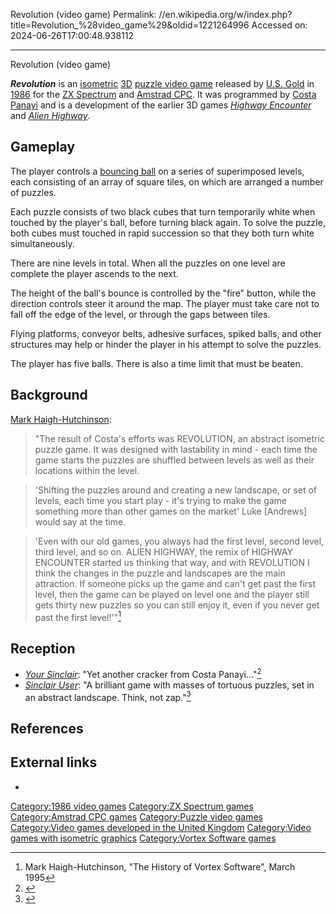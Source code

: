 Revolution (video game)
Permalink: //en.wikipedia.org/w/index.php?title=Revolution_%28video_game%29&oldid=1221264996
Accessed on: 2024-06-26T17:00:48.938112



------
Revolution (video game)
{{Infobox video game
|title = Revolution
|image = Revolution Coverart.png
|developer = [[Vortex Software]] 
|publisher = [[U.S. Gold]]
|designer = [[Costa Panayi]]
|released = 1986
|genre = [[Puzzle video game|Arcade puzzle]]
|modes = [[Single-player]]
|platforms = [[ZX Spectrum]], [[Amstrad CPC]]
}}

'''''Revolution''''' is an [[Isometric projection|isometric]] [[3D computer graphics|3D]] [[puzzle video game]] released by [[U.S. Gold]] in [[1986 in video gaming|1986]] for the [[ZX Spectrum]] and [[Amstrad CPC]]. It was programmed by [[Costa Panayi]] and is a development of the earlier 3D games ''[[Highway Encounter]]'' and ''[[Alien Highway]]''.

== Gameplay ==

The player controls a [[bouncing ball]] on a series of superimposed levels, each consisting of an array of square tiles, on which are arranged a number of puzzles.

Each puzzle consists of two black cubes that turn temporarily white when touched by the player's ball, before turning black again. To solve the puzzle, both cubes must touched in rapid succession so that they both turn white simultaneously.

There are nine levels in total. When all the puzzles on one level are complete the player ascends to the next.

The height of the ball's bounce is controlled by the "fire" button, while the direction controls steer it around the map. The player must take care not to fall off the edge of the level, or through the gaps between tiles.

Flying platforms, conveyor belts, adhesive surfaces, spiked balls, and other structures may help or hinder the player in his attempt to solve the puzzles.

The player has five balls. There is also a time limit that must be beaten.

== Background ==

[[Mark Haigh-Hutchinson]]:
<blockquote>"The result of Costa's efforts was REVOLUTION, an abstract isometric puzzle game. It was designed with lastability in mind - each time the game starts the puzzles are shuffled between levels as well as their locations within the level.</blockquote>

<blockquote>'Shifting the puzzles around and creating a new landscape, or set of levels, each time you start play - it's trying to make the game something more than other games on the market' Luke [Andrews] would say at the time.</blockquote>

<blockquote>'Even with our old games, you always had the first level, second level, third level, and so on. ALIEN HIGHWAY, the remix of HIGHWAY ENCOUNTER started us thinking that way, and with REVOLUTION I think the changes in the puzzle and landscapes are the main attraction. If someone picks up the game and can't get past the first level, then the game can be played on level one and the player still gets thirty new puzzles so you can still enjoy it, even if you never get past the first level!'"<ref>Mark Haigh-Hutchinson, "The History of Vortex Software", March 1995</ref></blockquote>

==Reception==
{{Video game reviews
| award1Pub = ''Crash''
| award1 = Smash<ref>Game review, Crash magazine, [[Newsfield Publications]], issue 33, October 1986</ref>
}}
*''[[Your Sinclair]]'': "Yet another cracker from Costa Panayi..."<ref name="Your Sinclair Review">{{Citation|title=Revolution Review|newspaper=[[Your Sinclair]]|date=November 1986}}</ref>
*''[[Sinclair User]]'': "A brilliant game with masses of tortuous puzzles, set in an abstract landscape. Think, not zap."<ref name="Sinclair User Review">{{Citation|title=Revolution Review|newspaper=[[Sinclair User]]|date=October 1986}}</ref>

== References ==
{{reflist}}

== External links ==
*{{WoS game|id=0004125|name=Revolution}}

[[Category:1986 video games]]
[[Category:ZX Spectrum games]]
[[Category:Amstrad CPC games]]
[[Category:Puzzle video games]]
[[Category:Video games developed in the United Kingdom]]
[[Category:Video games with isometric graphics]]
[[Category:Vortex Software games]]